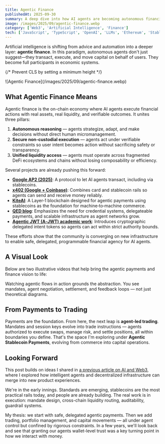 ```yaml
---
title: Agentic Finance
publishedAt: 2025-09-30
summary: A deep dive into how AI agents are becoming autonomous financial actors with the ability to transact, execute, and move capital
image: /images/2025/09/agentic-finance.webp
category: ['Web3', 'Artificial Intelligence', 'Finance']
tech: ['JavaScript', 'TypeScript', 'OpenAI', 'LLMs', 'Ethereum', 'Stablecoins']
---
```


Artificial intelligence is shifting from advice and automation into a deeper layer: **agentic finance**. In this paradigm, autonomous agents don't just suggest—they transact, execute, and move capital on behalf of users. They become full participants in economic systems.

{/* Prevent CLS by setting a minimum height */}
<div style={{ minHeight: '300px' }}>
![Agentic Finance](/images/2025/09/agentic-finance.webp)
</div>

## What Agentic Finance Means

Agentic finance is the on-chain economy where AI agents execute financial actions with real assets, real liquidity, and verifiable outcomes. It unites three pillars:

1. **Autonomous reasoning** — agents strategize, adapt, and make decisions without direct human micromanagement.
2. **Secure non‑custodial execution** — agents act under verifiable constraints so user intent becomes action without sacrificing safety or transparency.
3. **Unified liquidity access** — agents must operate across fragmented DeFi ecosystems and chains without losing composability or efficiency.

Several projects are already pushing this forward:

* [**Google AP2 (2025)**](https://cloud.google.com/blog/products/ai-machine-learning/announcing-agents-to-payments-ap2-protocol): A protocol to let AI agents transact, including via stablecoins.
* [**x402 (Google + Coinbase)**](https://www.coinbase.com/developer-platform/discover/launches/google_x402): Combines card and stablecoin rails so agents can send and receive money reliably.
* [**KiteAI**](https://messari.io/report/kiteai-building-the-agentic-economy): A Layer‑1 blockchain designed for agentic payments using stablecoins as the foundation for machine‑to‑machine commerce.
* [**QED blog**](https://www.qedinvestors.com/blog/ai-agents-and-the-future-of-agentic-payments): Emphasizes the need for credential systems, delegateable payments, and scalable infrastructure as agent networks grow.
* [**Agentic JWT (A‑JWT) academic work**](https://arxiv.org/abs/2509.13597): Introduces cryptographic delegated intent tokens so agents can act within strict authority bounds.

These efforts show that the community is converging on new infrastructure to enable safe, delegated, programmable financial agency for AI agents.

## A Visual Look

Below are two illustrative videos that help bring the agentic payments and finance vision to life:

<YouTube id="vtB9YyC73yc" title="Agentic Finance Video 1" />

<YouTube id="C6qcZdtIv54" title="Agentic Finance Video 2" />

Watching agentic flows in action grounds the abstraction. You see mandates, agent negotiation, settlement, and feedback loops — not just theoretical diagrams.

## From Payments to Trading

Payments are the foundation. From here, the next leap is **agent-led trading**. Mandates and session keys evolve into trade instructions — agents authorized to execute swaps, manage risk, and settle positions, all within boundaries you define. That's the space I'm exploring under **Agentic Stablecoin Payments**, evolving from commerce into capital operations.

## Looking Forward

This post builds on ideas I shared in [a previous article on AI and Web3](https://gaboesquivel.com/blog/2024-07-ai-and-web3), where I explored how intelligent agents and decentralized infrastructure can merge into new product experiences.

We're in the early innings. Standards are emerging, stablecoins are the most practical rails today, and people are already building. The real work is in execution: mandate design, cross-chain liquidity routing, auditability, guardrail systems.

My thesis: we start with safe, delegated agentic payments. Then we add trading, portfolio management, and capital movements — all under agent control but confined by rigorous constraints. In a few years, we'll look back and see that granting our agents wallet-level trust was a key turning point in how we interact with money.
